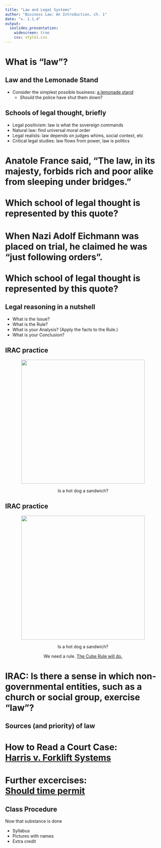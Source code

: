 ```yaml
---
title: "Law and Legal Systems"
author: "Business Law: An Introduction, ch. 1"
date: "v. 1.1.4"
output: 
  ioslides_presentation:
    widescreen: true
    css: style1.css
---
```


# What is "law"? 

## Law and the Lemonade Stand {data-background=markus-spiske-s05XKB6jK2c-unsplash.jpg data-background-size=cover}

- Consider the simplest possible business: [a lemonade stand](https://www.economist.com/united-states/2015/07/09/is-lemonade-legal)
  - _Should_ the police have shut them down?

## Schools of legal thought, briefly

- Legal positivism: law is what the sovereign commands
- Natural law: find universal moral order
- Legal realists: law depends on judges whims, social context, etc
- Critical legal studies: law flows from power, law is politics

# Anatole France said, "The law, in its majesty, forbids rich and poor alike from sleeping under bridges." <br /> <br /> Which school of legal thought is represented by this quote?

# When Nazi Adolf Eichmann was placed on trial, he claimed he was "just following orders". <br /> <br /> Which school of legal thought is represented by this quote?

## Legal reasoning in a nutshell 
- What is the Issue?
- What is the Rule?
- What is your Analysis? (Apply the facts to the Rule.)
- What is your Conclusion?

## IRAC practice 

<center><img src="peter-secan-kKXBw9Exn30-unsplash.jpg" height="400px" />

Is a hot dog a sandwich?

</center>



## IRAC practice 

<center><img src="peter-secan-kKXBw9Exn30-unsplash.jpg" height="400px" />

Is a hot dog a sandwich?

We need a rule. [The Cube Rule will do.](https://cuberule.com/)


</center>





# IRAC: Is there a sense in which non-governmental entities, such as a church or social group, exercise "law"?

## Sources (and priority) of law {data-background=mark-rabe-zCJrolkwRyE-unsplash.jpg data-background-size=cover}

# How to Read a Court Case: <br /> <a href="https://jlingwall.github.io/LegalEnvironment/s04-06-a-sample-case.html">Harris v. Forklift Systems</a>

# Further excercises: <br /> <a href="https://jlingwall.github.io/LegalEnvironment/s04-07-summary-and-exercises.html">Should time permit </a>

## Class Procedure

Now that substance is done

- Syllabus
- Pictures with names
- Extra credit


<!-- 'f' enable fullscreen mode -->

<!-- 'w' toggle widescreen mode -->

<!-- 'o' enable overview mode -->

<!-- 'h' enable code highlight mode -->

<!-- 'p' show presenter notes -->
